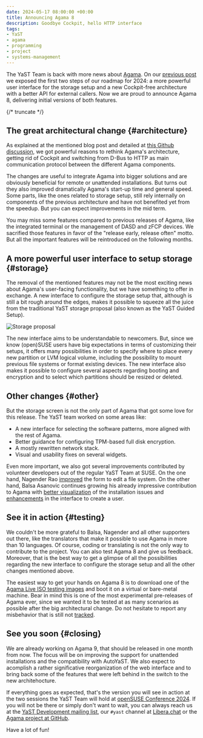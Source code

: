 ```yaml
---
date: 2024-05-17 08:00:00 +00:00
title: Announcing Agama 8
description: Goodbye Cockpit, hello HTTP interface
tags:
- YaST
- agama
- programming
- project
- systems-management
---
```


The YaST Team is back with more news about [Agama](https://github.com/agama-project/agama). On our
[previous post](2024-02-08-year-of-agama.mdx) we exposed the first two steps of
our roadmap for 2024: a more powerful user interface for the storage setup and a new Cockpit-free
architecture with a better API for external callers. Now we are proud to announce Agama 8,
delivering initial versions of both features.

{/* truncate */}

## The great architectural change {#architecture}

As explained at the mentioned blog post and detailed at [this Github
discussion](https://github.com/agama-project/agama/discussions/1000), we got powerful reasons to rethink
Agama's architecture, getting rid of Cockpit and switching from D-Bus to HTTP as main communication
protocol between the different Agama components.

The changes are useful to integrate Agama into bigger solutions and are obviously beneficial for
remote or unattended installations. But turns out they also improved dramatically Agama's start-up
time and general speed. Some parts, like the ones related to storage setup, still rely internally on
components of the previous architecture and have not benefited yet from the speedup. But you can
expect improvements in the mid term.

You may miss some features compared to previous releases of Agama, like the integrated terminal or
the management of DASD and zFCP devices. We sacrified those features in favor of the "release early,
release often" motto. But all the important features will be reintroduced on the following months.

## A more powerful user interface to setup storage {#storage}

The removal of the mentioned features may not be the most exciting news about Agama's user-facing
functionality, but we have something to offer in exchange. A new interface to configure the storage
setup that, although is still a bit rough around the edges, makes it possible to squeeze all the
juice from the traditional YaST storage proposal (also known as the YaST Guided Setup).

![Storage proposal](../static/img/blog/2024-05-17/storage.png)

The new interface aims to be understandable to newcomers. But, since we know (open)SUSE users have
big expectations in terms of customizing their setups, it offers many possibilities in order to
specify where to place every new partition or LVM logical volume, including the possibility to mount
previous file systems or format existing devices. The new interface also makes it possible to
configure several aspects regarding booting and encryption and to select which partitions should be
resized or deleted.

## Other changes {#other}

But the storage screen is not the only part of Agama that got some love for this release. The YaST
team worked on some areas like:

- A new interface for selecting the software patterns, more aligned with the rest of Agama.
- Better guidance for configuring TPM-based full disk encryption.
- A mostly rewritten network stack.
- Visual and usability fixes on several widgets.

Even more important, we also got several improvements contributed by volunteer developers out of the
regular YaST Team at SUSE. On the one hand, Nagender Rao
[improved](https://github.com/agama-project/agama/pull/1007) the form to edit a file system. On the other
hand, Balsa Asanovic continues growing his already impressive contribution to Agama with
[better visualization](https://github.com/agama-project/agama/pull/886) of the installation issues and
[enhancements](https://github.com/agama-project/agama/pull/1122) in the interface to create a user.

## See it in action {#testing}

We couldn't be more grateful to Balsa, Nagender and all other supporters out there, like the
translators that make it possible to use Agama in more than 10 languages. Of course, coding or
translating is not the only way to contribute to the project. You can also test Agama 8 and give us
feedback. Moreover, that is the best way to get a glimpse of all the possibilities regarding the new
interface to configure the storage setup and all the other changes mentioned above.

The easiest way to get your hands on Agama 8 is to download one of the [Agama Live ISO testing
images](https://download.opensuse.org/repositories/systemsmanagement:/Agama:/Devel/images/iso/) and
boot it on a virtual or bare-metal machine. Bear in mind this is one of the most experimental
pre-releases of Agama ever, since we wanted it to be tested at as many scenarios as possible after
the big architectural change. Do not hesitate to report any misbehavior that is still not
[tracked](https://github.com/agama-project/agama/issues?q=is%3Aissue+is%3Aopen+label%3Abug).

## See you soon {#closing}

We are already working on Agama 9, that should be released in one month from now. The focus will be
on improving the support for unattended installations and the compatibility with AutoYaST. We also
expect to acomplish a rather significative reorganization of the web interface and to bring back
some of the features that were left behind in the switch to the new architehocture.

If everything goes as expected, that's the version you will see in action at the two sessions the
YaST Team will hold at [openSUSE Conference 2024](https://events.opensuse.org/conferences/oSC24).
If you will not be there or simply don't want to wait, you can always reach us at the [YaST
Development mailing list](https://lists.opensuse.org/archives/list/yast-devel@lists.opensuse.org/),
our `#yast` channel at [Libera.chat](https://libera.chat/) or the [Agama project at
GitHub](https://github.com/agama-project/agama).

Have a lot of fun!
